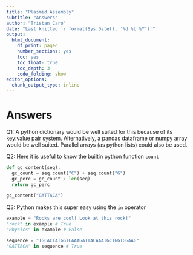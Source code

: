 ```yaml
---
title: "Plasmid Assembly"
subtitle: "Answers"
author: "Tristan Caro"
date: "Last knitted `r format(Sys.Date(), '%d %b %Y')`"
output:
  html_document: 
    df_print: paged
    number_sections: yes
    toc: yes
    toc_float: true
    toc_depth: 3
    code_folding: show
editor_options:
  chunk_output_type: inline
---
```


# Answers
Q1: A python dictionary would be well suited for this because of its key:value pair system. Alternatively, a pandas dataframe or numpy array would be well suited. Parallel arrays (as python lists) could also be used.

Q2: Here it is useful to know the builtin python function `count` 

```python
def gc_content(seq):
  gc_count = seq.count("C") + seq.count("G")
  gc_perc = gc_count / len(seq)
  return gc_perc
  
gc_content("GATTACA")
```

Q3: Python makes this super easy using the `in` operator

```python
example = "Rocks are cool! Look at this rock!"
"rock" in example # True
"Physics" in example # False

sequence = "TGCACTATGGTCAAAGATTACAAATGCTGGTGGAAG"
"GATTACA" in sequence # True
```

